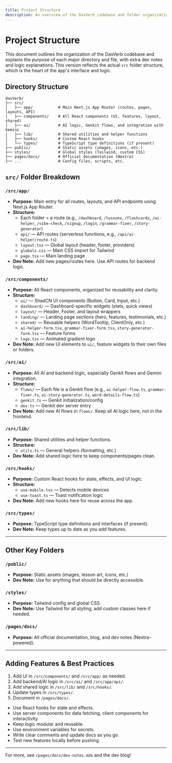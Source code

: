 ```yaml
---
title: Project Structure
description: An overview of the DasVerb codebase and folder organization.
---
```


# Project Structure

This document outlines the organization of the DasVerb codebase and explains the purpose of each major directory and file, with extra dev notes and logic explanations. This version reflects the actual `src` folder structure, which is the heart of the app's interface and logic.

## Directory Structure

```
dasVerb/
├── src/
│   ├── app/           # Main Next.js App Router (routes, pages, layouts, API)
│   ├── components/    # All React components (UI, features, layout, shared)
│   ├── ai/            # AI logic, Genkit flows, and integration with Gemini
│   ├── lib/           # Shared utilities and helper functions
│   ├── hooks/         # Custom React hooks
│   └── types/         # TypeScript type definitions (if present)
├── public/            # Static assets (images, icons, etc.)
├── styles/            # Global styles (Tailwind, custom CSS)
├── pages/docs/        # Official documentation (Nextra)
├── ...                # Config files, scripts, etc.
```

## `src/` Folder Breakdown

### `/src/app/`
- **Purpose:** Main entry for all routes, layouts, and API endpoints using Next.js App Router.
- **Structure:**
  - Each folder = a route (e.g., `/dashboard`, `/lessons`, `/flashcards`, `/ai-helper`, `/vibe-check`, `/signup`, `/login`, `/grammar-fixer`, `/story-generator`)
  - `api/` — API routes (serverless functions, e.g., `/api/ai-helper/route.ts`)
  - `layout.tsx` — Global layout (header, footer, providers)
  - `globals.css` — Main CSS import for Tailwind
  - `page.tsx` — Main landing page
- **Dev Note:** Add new pages/routes here. Use API routes for backend logic.

### `/src/components/`
- **Purpose:** All React components, organized for reusability and clarity.
- **Structure:**
  - `ui/` — ShadCN UI components (Button, Card, Input, etc.)
  - `dashboard/` — Dashboard-specific widgets (stats, quick views)
  - `layout/` — Header, Footer, and layout wrappers
  - `landing/` — Landing page sections (hero, features, testimonials, etc.)
  - `shared/` — Reusable helpers (WordTooltip, ClientOnly, etc.)
  - `ai-helper-form.tsx`, `grammar-fixer-form.tsx`, `story-generator-form.tsx` — Feature forms
  - `logo.tsx` — Animated gradient logo
- **Dev Note:** Add new UI elements to `ui/`, feature widgets to their own files or folders.

### `/src/ai/`
- **Purpose:** All AI and backend logic, especially Genkit flows and Gemini integration.
- **Structure:**
  - `flows/` — Each file is a Genkit flow (e.g., `ai-helper-flow.ts`, `grammar-fixer.ts`, `ai-story-generator.ts`, `word-details-flow.ts`)
  - `genkit.ts` — Genkit initialization/config
  - `dev.ts` — Genkit dev server entry
- **Dev Note:** Add new AI flows in `flows/`. Keep all AI logic here, not in the frontend.

### `/src/lib/`
- **Purpose:** Shared utilities and helper functions.
- **Structure:**
  - `utils.ts` — General helpers (formatting, etc.)
- **Dev Note:** Add shared logic here to keep components/pages clean.

### `/src/hooks/`
- **Purpose:** Custom React hooks for state, effects, and UI logic.
- **Structure:**
  - `use-mobile.tsx` — Detects mobile devices
  - `use-toast.ts` — Toast notification logic
- **Dev Note:** Add new hooks here for reuse across the app.

### `/src/types/`
- **Purpose:** TypeScript type definitions and interfaces (if present).
- **Dev Note:** Keep types up to date as you add features.

---

## Other Key Folders

### `/public/`
- **Purpose:** Static assets (images, lesson art, icons, etc.)
- **Dev Note:** Use for anything that should be directly accessible.

### `/styles/`
- **Purpose:** Tailwind config and global CSS.
- **Dev Note:** Use Tailwind for all styling; add custom classes here if needed.

### `/pages/docs/`
- **Purpose:** All official documentation, blog, and dev notes (Nextra-powered).

---

## Adding Features & Best Practices
1. Add UI in `/src/components/` and `/src/app/` as needed.
2. Add backend/AI logic in `/src/ai/` and `/src/app/api/`.
3. Add shared logic in `/src/lib/` and `/src/hooks/`.
4. Update types in `/src/types/`.
5. Document in `/pages/docs/`.

- Use React hooks for state and effects.
- Use server components for data fetching, client components for interactivity.
- Keep logic modular and reusable.
- Use environment variables for secrets.
- Write clear comments and update docs as you go.
- Test new features locally before pushing.

---

For more, see `/pages/docs/dev-notes.mdx` and the dev blog! 